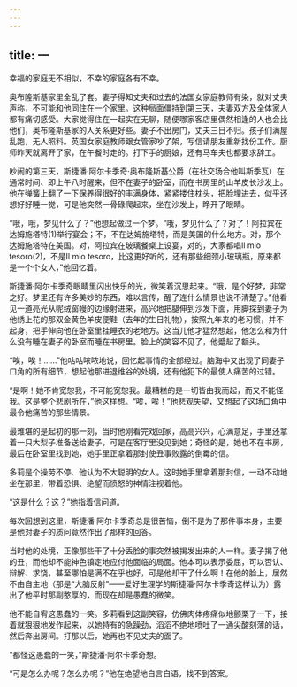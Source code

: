 ```yaml
---
---
---
```

title: 一
---




幸福的家庭无不相似，不幸的家庭各有不幸。

奥布隆斯基家里全乱了套。妻子得知丈夫和过去的法国女家庭教师有染，就对丈夫声称，不可能和他同住在一个家里。这种局面僵持到第三天，夫妻双方及全体家人都有痛切感受。大家觉得住在一起实在无聊，随便哪家客店里偶然相逢的人也会比他们，奥布隆斯基家的人关系更好些。妻子不出房门，丈夫三日不归。孩子们满屋乱跑，无人照料。英国女家庭教师跟女管家吵了架，写信请朋友重新找份工作。厨师昨天就离开了家，在午餐时走的。打下手的厨娘，还有马车夫也都要求辞工。

吵闹的第三天，斯捷潘·阿尔卡季奇·奥布隆斯基公爵（在社交场合他叫斯季瓦）在通常时间、即上午八时醒来，但不在妻子的卧室，而在书房里的山羊皮长沙发上。他在弹簧上翻了一下保养得很好的丰满身体，紧紧搂住枕头，把脸埋进去，似乎还想好好睡一觉，可是他突然一骨碌爬起来，坐在沙发上，睁开了眼睛。

“哦，哦，梦见什么了？”他想起做过一个梦。“哦，梦见什么了？对了！阿拉宾在达姆施塔特(1)举行宴会；不，不在达姆施塔特，而是美国的什么地方。对，那个达姆施塔特在美国。对，阿拉宾在玻璃餐桌上设宴，对的，大家都唱Il mio tesoro(2)，不是Il mio tesoro，比这更好听的，还有那些细颈小玻璃瓶，原来都是一个个女人，”他回忆着。

斯捷潘·阿尔卡季奇眼睛里闪出快乐的光，微笑着沉思起来。“哦，是个好梦，非常之好。梦里还有许多美妙的东西，难以言传，醒了连什么情景也说不清楚了。”他看见一道亮光从呢绒窗幔的边缘射进来，高兴地把腿伸到沙发下面，用脚探到妻子为他绣上花的那双金黄色羊皮便鞋（去年的生日礼物），按照九年来的老习惯，并不起身，把手伸向他在卧室里挂睡衣的老地方。这当儿他才猛然想起，他怎么和为什么没有睡在妻子的卧室而睡在书房里。脸上的笑容不见了，他蹙起了额头。

“唉，唉！……”他咕咕哝哝地说，回忆起事情的全部经过。脑海中又出现了同妻子口角的所有细节，想起他那进退维谷的处境，还有他犯下的最使人痛苦的过错。

“是啊！她不肯宽恕我，不可能宽恕我。最糟糕的是一切皆由我而起，而又不能怪我。这是整个悲剧所在，”他这样想。“唉，唉！”他悲观失望，又想起了这场口角中最令他痛苦的那些情景。

最难堪的是起初的那一刻，当时他刚看完戏回家，高高兴兴，心满意足，手里还拿着一只大梨子准备送给妻子，可是在客厅里没见到她；奇怪的是，她也不在书房，最后在卧室里找到她，她手里正拿着那封使丑事败露的倒霉的信。

多莉是个操劳不停、他认为不大聪明的女人。这时她手里拿着那封信，一动不动地坐在那里，带着恐惧、绝望而愤怒的神情注视着他。

“这是什么？这？”她指着信问道。

每次回想到这里，斯捷潘·阿尔卡季奇总是很苦恼，倒不是为了那件事本身，主要是他对妻子的质问竟然作出了那样的回答。

当时他的处境，正像那些干了十分丢脸的事突然被揭发出来的人一样。妻子揭了他的丑，而他却不能神色镇定地应付他面临的局面。他本可以表示委屈，可以否认、辩解、求饶，甚至哪怕是满不在乎也好，可是他却干了什么啊！在他的脸上，居然不由自主地（那是“大脑反射”——爱好生理学的斯捷潘·阿尔卡季奇这样认为）露出了他平时那副憨厚的，而现在却是愚蠢的微笑。

他不能自宥这愚蠢的一笑。多莉看到这副笑容，仿佛肉体疼痛似地颤栗了一下，接着就狠狠地发作起来，以她特有的急躁劲，滔滔不绝地喷吐了一通尖酸刻薄的话，然后奔出房间。打那以后，她再也不见丈夫的面了。

“都怪这愚蠢的一笑，”斯捷潘·阿尔卡季奇想。

“可是怎么办呢？怎么办呢？”他在绝望地自言自语，找不到答案。